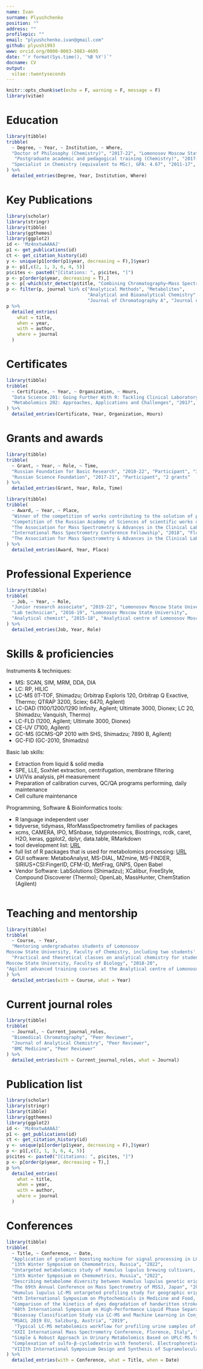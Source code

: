 ---
name: Ivan
surname: Plyushchenko
position: ""
address: ""
profilepic: ""
email: "plyushchenko.ivan@gmail.com"
github: plyush1993
www: orcid.org/0000-0003-3883-4695
date: "`r format(Sys.time(), '%B %Y')`"
docname: CV
output: 
  vitae::twentyseconds
---

```{r setup, include=FALSE}
knitr::opts_chunk$set(echo = F, warning = F, message = F)
library(vitae)
```

# Education

```{r}
library(tibble)
tribble(
  ~ Degree, ~ Year, ~ Institution, ~ Where,
  "Doctor of Philosophy (Chemistry)", "2017-22", "Lomonosov Moscow State University", "Moscow, Russia",
   "Postgraduate academic and pedagogical training (Chemistry)", "2017-21", "Lomonosov Moscow State University", "Moscow, Russia",
  "Specialist in Chemistry (equivalent to MSc), GPA: 4.67", "2011-17", "Lomonosov Moscow State University", "Moscow, Russia"
) %>% 
  detailed_entries(Degree, Year, Institution, Where)
```

# Key Publications

```{r}
library(scholar)
library(stringr)
library(tibble)
library(ggthemes)
library(ggplot2)
id <- 'Mz4nxtwAAAAJ'
p1 <- get_publications(id)
ct <- get_citation_history(id)
y <- unique(p1[order(p1$year, decreasing = F),]$year)
p <- p1[,c(2, 1, 3, 6, 4, 5)]
p$cites <- paste0("[Citations: ", p$cites, "]")
p <- p[order(p$year, decreasing = T),]
p <- p[-which(str_detect(p$title, "Combining Chromatography–Mass Spectrometry")),] # delete duplicated 
p <- filter(p, journal %in% c("Analytical Methods", "Metabolites", 
                              "Analytical and Bioanalytical Chemistry", 
                              "Journal of Chromatography A", "Journal of Proteome Research"))
p %>% 
  detailed_entries(
    what = title,
    when = year,
    with = author,
    where = journal
  )
```

# Certificates

```{r}
library(tibble)
tribble(
  ~ Certificate, ~ Year, ~ Organization, ~ Hours, 
  "Data Science 201: Going Further With R: Tackling Clinical Laboratory Data Manipulation and Modeling", "2019", "The Association for Mass Spectrometry & Advances in the Clinical Lab (MSACL) Conference EU", "16 hrs",
  "Metabolomics 202: Approaches, Applications and Challenges", "2017", "The Association for Mass Spectrometry & Advances in the Clinical Lab (MSACL) Conference EU", "16 hrs"
) %>% 
  detailed_entries(Certificate, Year, Organization, Hours)
```

# Grants and awards

```{r}
library(tibble)
tribble(
  ~ Grant, ~ Year, ~ Role, ~ Time,
  "Russian Foundation for Basic Research", "2018-22", "Participant", "3 grants",
  "Russian Science Foundation", "2017-21", "Participant", "2 grants"
) %>% 
  detailed_entries(Grant, Year, Role, Time)
```

```{r}
library(tibble)
tribble(
  ~ Award, ~ Year, ~ Place,
  "Winner of the competition of works contributing to the solution of problems of the Development Program of Moscow State University in the nomination 'Outstanding scientific articles'", "2022", "Moscow, Russia",
  "Competition of the Russian Academy of Sciences of scientific works of young scientists in chromatography in honor of the 150th anniversary of the birth M.S. Tsvet", "2022", "Moscow, Russia",
  "The Association for Mass Spectrometry & Advances in the Clinical Lab (MSACL) Conference EU Travel Grant", "2019", "Salzburg, Austria",
  "International Mass Spectrometry Conference Fellowship", "2018", "Florence, Italy",
  "The Association for Mass Spectrometry & Advances in the Clinical Lab (MSACL) Conference EU Travel Grant", "2017", "Salzburg, Austria"
) %>% 
  detailed_entries(Award, Year, Place)
```

# Professional Experience

```{r}
library(tibble)
tribble(
  ~ Job, ~ Year, ~ Role,
  "Junior research associate", "2019-22", "Lomonosov Moscow State University",
  "Lab technician", "2016-19", "Lomonosov Moscow State University",
  "Analytical chemist", "2015-18", "Analytical centre of Lomonosov Moscow State University"
) %>% 
  detailed_entries(Job, Year, Role)
```

# Skills & proficiencies

Instruments & techniques:

- MS: SCAN, SIM, MRM, DDA, DIA
- LC: RP, HILIC
- LC-MS (IT-TOF, Shimadzu; Orbitrap Exploris 120, Orbitrap Q Exactive, Thermo; QTRAP 3200, Sciex; 6470, Agilent)
- LC-DAD (1100/1200/1290 Infinity, Agilent; Ultimate 3000, Dionex; LC 20, Shimadzu; Vanquish, Thermo)
- LC-FLD (1200, Agilent; Ultimate 3000, Dionex)
- CE-UV (7100, Agilent)
- GC-MS (GCMS-QP 2010 with SHS, Shimadzu; 7890 B, Agilent)
- GC-FID (GC-2010, Shimadzu)

Basic lab skills:

- Extraction from liquid & solid media
- SPE, LLE, Soxhlet extraction, centrifugation, membrane filtering
- UV/Vis analysis, pH measurement 
- Preparation of calibration curves, QC/QA programs performing, daily maintenance
- Cell culture maintenance

Programming, Software & Bioinformatics tools:

- R language independent user
- tidyverse, tidymass, RforMassSpectrometry families of packages
- xcms, CAMERA, IPO, MSnbase, tidyproteomics, Biostrings, rcdk, caret, H2O, keras, ggplot2, dplyr, data.table, RMarkdown 
- tool development list: [URL](https://github.com/plyush1993?tab=repositories)
- full list of R packages that is used for metabolomics processing: [URL](https://github.com/plyush1993/OUKS/blob/main/Used%20packages.pdf)
- GUI software: MetaboAnalyst, MS-DIAL, MZmine, MS-FINDER, SIRIUS+CSI:FingerID, CFM-ID, MetFrag, GNPS, Open Babel
- Vendor Software: LabSolutions (Shimadzu); XCalibur, FreeStyle, Compound Discoverer (Thermo); OpenLab, MassHunter, ChemStation (Agilent)

```
```

# Teaching and mentorship

```{r}
library(tibble)
tribble(
  ~ Course, ~ Year,
  "Mentoring undergraduates students of Lomonosov
Moscow State University, Faculty of Chemistry, including two students' thesis supervision", "2018-22",
  "Practical and theoretical classes on analytical chemistry for students of Lomonosov
Moscow State University, Faculty of Biology", "2018-20",
"Agilent advanced training courses at the Analytical centre of Lomonosov Moscow State University in LC, LC-MS", "2016-19"
) %>% 
  detailed_entries(with = Course, what = Year)
```

# Current journal roles

```{r}
library(tibble)
tribble(
  ~ Journal, ~ Current_journal_roles,
  "Biomedical Chromatography", "Peer Reviewer",
  "Journal of Analytical Chemistry", "Peer Reviewer", 
  "BMC Medicine", "Peer Reviewer"
) %>% 
  detailed_entries(with = Current_journal_roles, what = Journal)
```

# Publication list

```{r}
library(scholar)
library(stringr)
library(tibble)
library(ggthemes)
library(ggplot2)
id <- 'Mz4nxtwAAAAJ'
p1 <- get_publications(id)
ct <- get_citation_history(id)
y <- unique(p1[order(p1$year, decreasing = F),]$year)
p <- p1[,c(2, 1, 3, 6, 4, 5)]
p$cites <- paste0("[Citations: ", p$cites, "]")
p <- p[order(p$year, decreasing = T),]
p %>% 
  detailed_entries(
    what = title,
    when = year,
    with = author,
    where = journal
  )
```

# Conferences

```{r}
library(tibble)
tribble(
  ~ Title, ~ Conference, ~ Date,
  "Application of gradient boosting machine for signal processing in LC-MS metabolomics", 
  "13th Winter Symposium on Chemometrics, Russia", "2022",
  "Untargeted metabolomics study of Humulus lupulus brewing cultivars, for genetic origin classification task", 
  "13th Winter Symposium on Chemometrics, Russia", "2022",
  "Describing metabolome diversity between Humulus lupulus genetic origin groups using UHPLC-MS/MS", 
  "The 69th Annual Conference on Mass Spectrometry of MSSJ, Japan", "2021",
  "Humulus lupulus LC-MS untargeted profiling study for geographic origin classification task",
  "4th International Symposium on Phytochemicals in Medicine and Food, Xi'an, China", "2020",
  "Comparison of the kinetics of dyes degradation of handwritten strokes subjected to different types of artificial aging and studied using chromatography mass-spectrometry and statistical data processing", 
  "48th International Symposium on High-Performance Liquid Phase Separations and Related Techniques, Milan, Italy", "2019", 
  "Bioassay Classification Study via LC-MS and Machine Learning in Conjunction with Dimensionality Reduction", 
  "MSACL 2019 EU, Salzburg, Austria", "2019",
   "Typical LC-MS metabolomics workflow for profiling urine samples of patients with colorectal cancer", 
  "XXII International Mass Spectrometry Conference, Florence, Italy", "2018",
  "Simple & Robust Approach in Urinary Metabolomics Based on UPLC-MS for Preoperative Colorectal Cancer Diagnostics", "MSACL 2017 EU, Salzburg, Austria", "2017",
  "Complexation of sulfo-β-cyclodextrin with fenoterol. Electrophoretic and spectroscopic study", 
  "VIIIth International Symposium Design and Synthesis of Supramolecular Architectures, Kazan, Russia", "2016" 
) %>% 
  detailed_entries(with = Conference, what = Title, when = Date)
```
